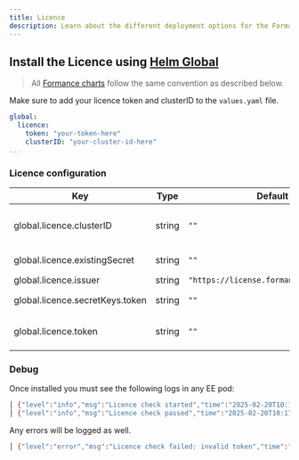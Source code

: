 ```yaml
---
title: Licence
description: Learn about the different deployment options for the Formance Platform.
---
```


## Install the Licence using [Helm Global](https://helm.sh/docs/chart_template_guide/subcharts_and_globals/#global-chart-values)

> All [Formance charts](https://github.com/formancehq/helm/) follow the same convention as described below.

Make sure to add your licence token and clusterID to the `values.yaml` file.

```yaml
global:
  licence:
    token: "your-token-here"
    clusterID: "your-cluster-id-here"
...
```

### Licence configuration

| Key | Type | Default | Description |
|-----|------|---------|-------------|
| global.licence.clusterID | string | `""` | Obtain your licence cluster id with `kubectl get ns kube-system -o jsonpath='{.metadata.uid}'` |
| global.licence.existingSecret | string | `""` | Licence Client Token as a secret |
| global.licence.issuer | string | `"https://license.formance.cloud/keys"` | Licence Environment  |
| global.licence.secretKeys.token | string | `""` | Key in existing secret to use for Licence Client Token |
| global.licence.token | string | `""` | Licence Client Token delivered by contacting [Formance](https://formance.com) |

### Debug

Once installed you must see the following logs in any EE pod:

```bash
│ {"level":"info","msg":"Licence check started","time":"2025-02-20T10:17:22Z"}                                                                                                            │
│ {"level":"info","msg":"Licence check passed","time":"2025-02-20T10:17:22Z"}      
```

Any errors will be logged as well.

```bash
│ {"level":"error","msg":"Licence check failed: invalid token","time":"2025-02-20T10:25:22Z"}     
```
